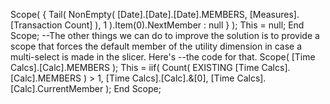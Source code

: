 Scope( { Tail( NonEmpty( [Date].[Date].[Date].MEMBERS,
                         [Measures].[Transaction Count] ),
               1 ).Item(0).NextMember : null } );
    This = null;
End Scope;
--The other things we can do to improve the solution is to provide a scope that forces the default member of the utility dimension in case a multi-select is made in the slicer. Here's 
--the code for that.
Scope( [Time Calcs].[Calc].MEMBERS );
    This = iif( Count( EXISTING [Time Calcs].[Calc].MEMBERS ) > 1,
                [Time Calcs].[Calc].&[0],
                [Time Calcs].[Calc].CurrentMember );
End Scope;
